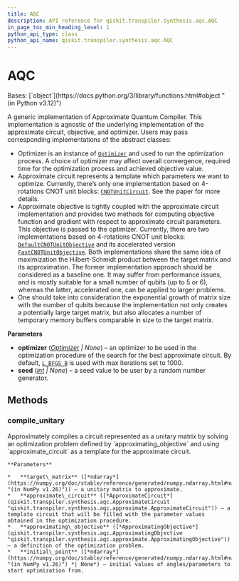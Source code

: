 ```yaml
---
title: AQC
description: API reference for qiskit.transpiler.synthesis.aqc.AQC
in_page_toc_min_heading_level: 1
python_api_type: class
python_api_name: qiskit.transpiler.synthesis.aqc.AQC
---
```


# AQC

<Class id="qiskit.transpiler.synthesis.aqc.AQC" isDedicatedPage={true} github="https://github.com/qiskit/qiskit/tree/stable/0.25/qiskit/transpiler/synthesis/aqc/aqc.py" signature="qiskit.transpiler.synthesis.aqc.AQC(optimizer=None, seed=None)" modifiers="class">
  Bases: [`object`](https://docs.python.org/3/library/functions.html#object "(in Python v3.12)")

  A generic implementation of Approximate Quantum Compiler. This implementation is agnostic of the underlying implementation of the approximate circuit, objective, and optimizer. Users may pass corresponding implementations of the abstract classes:

  *   Optimizer is an instance of [`Optimizer`](qiskit.algorithms.optimizers.Optimizer "qiskit.algorithms.optimizers.Optimizer") and used to run the optimization process. A choice of optimizer may affect overall convergence, required time for the optimization process and achieved objective value.
  *   Approximate circuit represents a template which parameters we want to optimize. Currently, there’s only one implementation based on 4-rotations CNOT unit blocks: [`CNOTUnitCircuit`](qiskit.transpiler.synthesis.aqc.CNOTUnitCircuit "qiskit.transpiler.synthesis.aqc.CNOTUnitCircuit"). See the paper for more details.
  *   Approximate objective is tightly coupled with the approximate circuit implementation and provides two methods for computing objective function and gradient with respect to approximate circuit parameters. This objective is passed to the optimizer. Currently, there are two implementations based on 4-rotations CNOT unit blocks: [`DefaultCNOTUnitObjective`](qiskit.transpiler.synthesis.aqc.DefaultCNOTUnitObjective "qiskit.transpiler.synthesis.aqc.DefaultCNOTUnitObjective") and its accelerated version [`FastCNOTUnitObjective`](qiskit.transpiler.synthesis.aqc.FastCNOTUnitObjective "qiskit.transpiler.synthesis.aqc.FastCNOTUnitObjective"). Both implementations share the same idea of maximization the Hilbert-Schmidt product between the target matrix and its approximation. The former implementation approach should be considered as a baseline one. It may suffer from performance issues, and is mostly suitable for a small number of qubits (up to 5 or 6), whereas the latter, accelerated one, can be applied to larger problems.
  *   One should take into consideration the exponential growth of matrix size with the number of qubits because the implementation not only creates a potentially large target matrix, but also allocates a number of temporary memory buffers comparable in size to the target matrix.

  **Parameters**

  *   **optimizer** ([*Optimizer*](qiskit.algorithms.optimizers.Optimizer "qiskit.algorithms.optimizers.optimizer.Optimizer") *| None*) – an optimizer to be used in the optimization procedure of the search for the best approximate circuit. By default, [`L_BFGS_B`](qiskit.algorithms.optimizers.L_BFGS_B "qiskit.algorithms.optimizers.L_BFGS_B") is used with max iterations set to 1000.
  *   **seed** ([*int*](https://docs.python.org/3/library/functions.html#int "(in Python v3.12)") *| None*) – a seed value to be user by a random number generator.

  ## Methods

  ### compile\_unitary

  <Function id="qiskit.transpiler.synthesis.aqc.AQC.compile_unitary" signature="compile_unitary(target_matrix, approximate_circuit, approximating_objective, initial_point=None)">
    Approximately compiles a circuit represented as a unitary matrix by solving an optimization problem defined by `approximating_objective` and using `approximate_circuit` as a template for the approximate circuit.

    **Parameters**

    *   **target\_matrix** ([*ndarray*](https://numpy.org/doc/stable/reference/generated/numpy.ndarray.html#numpy.ndarray "(in NumPy v1.26)")) – a unitary matrix to approximate.
    *   **approximate\_circuit** ([*ApproximateCircuit*](qiskit.transpiler.synthesis.aqc.ApproximateCircuit "qiskit.transpiler.synthesis.aqc.approximate.ApproximateCircuit")) – a template circuit that will be filled with the parameter values obtained in the optimization procedure.
    *   **approximating\_objective** ([*ApproximatingObjective*](qiskit.transpiler.synthesis.aqc.ApproximatingObjective "qiskit.transpiler.synthesis.aqc.approximate.ApproximatingObjective")) – a definition of the optimization problem.
    *   **initial\_point** ([*ndarray*](https://numpy.org/doc/stable/reference/generated/numpy.ndarray.html#numpy.ndarray "(in NumPy v1.26)") *| None*) – initial values of angles/parameters to start optimization from.
  </Function>
</Class>

